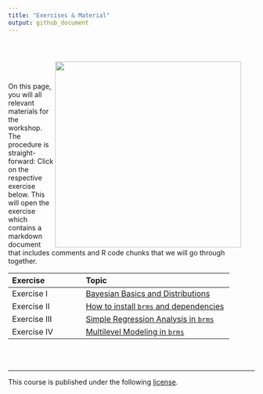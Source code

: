 ```yaml
---
title: "Exercises & Material"
output: github_document
---
```


<div style = "padding: 2em;">
<img src="https://github.com/masurp/workshop_bayes/blob/main/slides/slides_01_files/figure-html/unnamed-chunk-51-1.png?raw=true" width = 380 align="right" />
</div> 



On this page, you will all relevant materials for the workshop. The procedure is straight-forward: Click on the respective exercise below. This will open the exercise which contains a markdown document that includes comments and R code chunks that we will go through together. 

| Exercise | Topic |
|:--|:-----|
| Exercise I | [Bayesian Basics and Distributions](https://github.com/masurp/workshop_bayes/blob/main/exercises/exercise_01.md) |
| Exercise II | [How to install `brms` and dependencies](https://github.com/masurp/workshop_bayes/blob/main/exercises/Exercise_02.md) |
| Exercise III | [Simple Regression Analysis in `brms`](https://github.com/masurp/workshop_bayes/blob/main/exercises/exercise_03.md) |
| Exercise IV | [Multilevel Modeling in `brms`](https://github.com/masurp/workshop_bayes/blob/main/exercises/exercise_04.md) |

<br><br>
<hr>

<p style = "margin-left: auto; margin-right: 0;">
This course is published under the following [license](https://github.com/masurp/workshop_bayes/blob/main/LICENSE.md). 
</p>